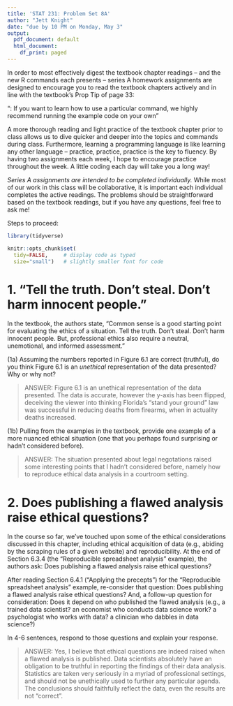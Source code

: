 ```yaml
---
title: 'STAT 231: Problem Set 8A'
author: "Jett Knight"
date: "due by 10 PM on Monday, May 3"
output:
  pdf_document: default
  html_document:
    df_print: paged
---
```


In order to most effectively digest the textbook chapter readings -- and the  new R commands each presents -- series A homework assignments are designed to encourage you to read the textbook chapters actively and in line with the textbook's Prop Tip of page 33:

"\textbf{Pro Tip}: If you want to learn how to use a particular command, we highly recommend running the example code on your own" 

A more thorough reading and light practice of the textbook chapter prior to class allows us to dive quicker and deeper into the topics and commands during class.  Furthermore, learning a programming language is like learning any other language -- practice, practice, practice is the key to fluency.  By having two assignments each week, I hope to encourage practice throughout the week.  A little coding each day will take you a long way!

*Series A assignments are intended to be completed individually.*  While most of our work in this class will be collaborative, it is important each individual completes the active readings.  The problems should be straightforward based on the textbook readings, but if you have any questions, feel free to ask me!

Steps to proceed:

\begin{enumerate}
\item In RStudio, go to File > Open Project, navigate to the folder with the course-content repo, select the course-content project (course-content.Rproj), and click "Open" 
\item Pull the course-content repo (e.g. using the blue-ish down arrow in the Git tab in upper right window)
\item Copy ps8A.Rmd from the course repo to your repo (see page 6 of the GitHub Classroom Guide for Stat231 if needed)
\item Close the course-content repo project in RStudio
\item Open YOUR repo project in RStudio
\item In the ps8A.Rmd file in YOUR repo, replace "YOUR NAME HERE" with your name
\item Add in your responses, committing and pushing to YOUR repo in appropriate places along the way
\item Run "Knit PDF" 
\item Upload the pdf to Gradescope.  Don't forget to select which of your pages are associated with each problem.  \textit{You will not get credit for work on unassigned pages (e.g., if you only selected the first page but your solution spans two pages, you would lose points for any part on the second page that the grader can't see).} 
\end{enumerate}

```r
library(tidyverse)

knitr::opts_chunk$set(
  tidy=FALSE,     # display code as typed
  size="small")   # slightly smaller font for code
```


\newpage
# 1.  "Tell the truth. Don't steal. Don't harm innocent people."

In the textbook, the authors state, "Common sense is a good starting point for evaluating the ethics of a situation.  Tell the truth.  Don't steal.  Don't harm innocent people.  But, professional ethics also require a neutral, unemotional, and informed assessment."

(1a) Assuming the numbers reported in Figure 6.1 are correct (truthful), do you think Figure 6.1 is an *unethical* representation of the data presented?  Why or why not?

> ANSWER: Figure 6.1 is an unethical representation of the data presented. The data is accurate, however the y-axis has been flipped, deceiving the viewer into thinking Florida's "stand your ground" law was successful in reducing deaths from firearms, when in actuality deaths increased.

(1b) Pulling from the examples in the textbook, provide one example of a more nuanced ethical situation (one that you perhaps found surprising or hadn't considered before).

> ANSWER: The situation presented about legal negotations raised some interesting points that I hadn't considered before, namely how to reproduce ethical data analysis in a courtroom setting.

\newpage
# 2. Does publishing a flawed analysis raise ethical questions? 

In the course so far, we've touched upon some of the ethical considerations discussed in this chapter, including ethical acquisition of data (e.g., abiding by the scraping rules of a given website) and reproducibility.  At the end of Section 6.3.4 (the "Reproducible spreadsheet analysis" example), the authors ask: Does publishing a flawed analysis raise ethical questions?

After reading Section 6.4.1 ("Applying the precepts") for the "Reproducible spreadsheet analysis" example, re-consider that question: Does publishing a flawed analysis raise ethical questions?  And, a follow-up question for consideration: Does it depend on who published the flawed analysis (e.g., a trained data scientist? an economist who conducts data science work?  a psychologist who works with data? a clinician who dabbles in data science?)

In 4-6 sentences, respond to those questions and explain your response.   

> ANSWER: Yes, I believe that ethical questions are indeed raised when a flawed analysis is published. Data scientists absolutely have an obligation to be truthful in reporting the findings of their data analysis. Statistics are taken very seriously in a myriad of professional settings, and should not be unethically used to further any particular agenda. The conclusions should faithfully reflect the data, even the results are not "correct".

